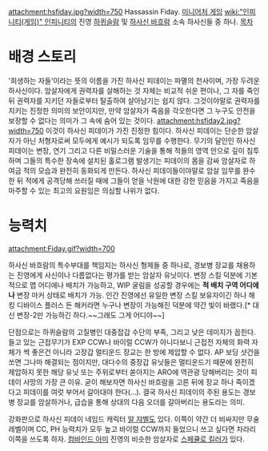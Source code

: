 attachment:hsfiday.jpg?width=750
Hassassin Fiday. [[미니어처 게임]] [[wiki:"인피니티(게임)" 인피니티]]의 진영 [[하퀴슬람]] 및 [[하사신 바흐람]] 소속 하사신들 중 하나.
[[목차]]
= 배경 스토리 =
'희생하는 자들'이라는 뜻의 이름을 가진 하사신 피데이는 파멸의 천사이며, 가장 두려운 하사신이다. 암살자에게 권력자를 살해하는 것 자체는 비교적 쉬운 편이나, 그 자를 죽인 뒤 권력자를 지키던 자들로부터 탈출하여 살아남기는 쉽지 않다. 그것이야말로 권력자를 지키는 진정한 의미의 보안이지만, 만약 암살자가 죽음을 각오한다면 그 누구도 안전을 보장할 수 없다는 의미가 그 속에 숨어 있는 것이다.
attachment:hsfiday2.jpg?width=750
이것이 하사신 피데이가 가진 진정한 힘이다. 하사신 피데이는 단순한 암살자가 아닌 처형자로써 모두에게 예시가 되도록 임무를 수행한다. 무기의 달인인 하사신 피데이는 변장, 연기 그리고 다른 비밀스러운 기술을 통해 적들의 영역 안으로 깊이 침투하며 그들의 특수한 장속에 설치된 홀로그램 발생기는 피데이의 몸을 감싸 암살자로 하여금 적의 모습과 완전히 동화되게 만든다. 하사신 피데이들이야말로 암살 임무를 완수한 뒤 적에게 공격당해 쓰러질 때에 그들이 얻을 낙원에 대한 강한 믿음을 가지고 죽음을 마주할 수 있는 최고의 요원임은 의심할 나위가 없다.
= 능력치 =
attachment:Fiday.gif?width=700

하사신 바흐람의 특수부대를 책임지는 하사신 형제들 중 하나로, 경보병 장교를 채용하는 진영에게 사신이나 다름없다는 평가를 받는 암살자 유닛이다. 변장 스킬 덕분에 기본적으로 맵 어디에나 배치가 가능하고, WIP 굴림을 성공할 경우에는 '''적 배치 구역 어디에나''' 변장 마커 상태로 배치가 가능. 인간 진영에선 유일한 변장 스킬 보유자이긴 하나 해킹 디바이스 플러스 든 해커라면 누구나 변장이 가능해진 덕분에 약간 빛이 바랬다.[* 대신 변장-2만 가능하긴 하다.~~그래도 그게 어디야~~]

단점으로는 하퀴슬람의 고질병인 대중잡갑 수단의 부족, 그리고 낮은 데미지가 꼽힌다. 들고 있는 근접무기가 EXP CCW나 바이럴 CCW가 아니다보니 근접전 자체의 화력 자체가 썩 좋은건 아니라 고장갑 멀티운드 장교는 한 방에 제압할 수 없다. AP 보딩 샷건을 쏘면 그나마 해결되는 점이지만, 대다수의 중장갑 유닛들은 멀티운드기 때문에 완전히 제압하지 못한 해당 유닛 또는 주위로부터 쏟아지는 ARO에 역관광 당해버리는 것이 피데이 사망의 가장 큰 이유. 굳이 해보자면 하사신 바흐람을 고른 뒤에 장교 하나 죽이겠다고 피데이를 여럿 부어서 갈아대야 한다(…). 결국 하사신 피데이의 주된 용도는 경보병 장교를 암살하거나, 급습을 통해 상대의 다음 오더를 갈아버리는 용도라는 의미.

강화판으로 하사신 피데이 네임드 캐릭터 [[알 쟈벨]]도 있다. 이쪽이 약간 더 비싸지만 무술 레벨이며 CC, PH 능력치가 모두 높고 바이럴 CCW까지 들었으니 쓰고 싶다면 차라리 이쪽을 쓰도록 하자. [[컴바인드 아미]] 진영의 비슷한 암살자로 [[스페큘로 킬러]]가 있다.
